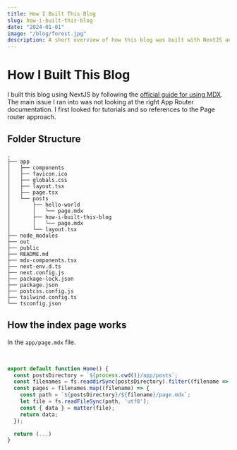 ```yaml
---
title: How I Built This Blog
slug: how-i-built-this-blog
date: "2024-01-01"
image: "/blog/forest.jpg"
description: A short overview of how this blog was built with NextJS and Github Pages.
---
```


# How I Built This Blog

I built this blog using NextJS by following the [official guide for using MDX](https://nextjs.org/docs/app/building-your-application/configuring/mdx).
The main issue I ran into was not looking at the right App Router documentation. I first looked for tutorials and so references to the Page router approach.

## Folder Structure

```
.
├── app
│   ├── components
│   ├── favicon.ico
│   ├── globals.css
│   ├── layout.tsx
│   ├── page.tsx
│   └── posts
│       ├── hello-world
│       │   └── page.mdx
│       ├── how-i-built-this-blog
│       │   └── page.mdx
│       └── layout.tsx
├── node_modules
├── out
├── public
├── README.md
├── mdx-components.tsx
├── next-env.d.ts
├── next.config.js
├── package-lock.json
├── package.json
├── postcss.config.js
├── tailwind.config.ts
└── tsconfig.json
```


## How the index page works

In the `app/page.mdx` file.

<br/>

```JavaScript
export default function Home() {
  const postsDirectory = `${process.cwd()}/app/posts`;
  const filenames = fs.readdirSync(postsDirectory).filter((filename => filename !== 'layout.tsx'));
  const pages = filenames.map((filename) => {
    const path = `${postsDirectory}/${filename}/page.mdx`;
    let file = fs.readFileSync(path, 'utf8');
    const { data } = matter(file);
    return data;
  });

  return (...)
}
```

